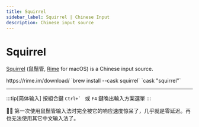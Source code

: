 ```yaml
---
title: Squirrel
sidebar_label: Squirrel | Chinese Input
description: Chinese input source
---
```


# Squirrel

[Squirrel](https://github.com/rime/squirrel) (鼠鬚管, [Rime](https://rime.im/) for macOS) is a Chinese input source.


<Tabs>
  <TabItem value="download" label="Download">
    https://rime.im/download/
  </TabItem>
  <TabItem value="homebrew" label="Brew install" default>
    `brew install --cask squirrel`
  </TabItem>
  <TabItem value="brewfile" label="Brewfile">
    `cask "squirrel"`
  </TabItem>
</Tabs>

---

:::tip[简体输入]
按組合鍵 ``Ctrl+` `` 或 `F4` 鍵喚出輸入方案選單
:::

👨‍💻 第一次使用鼠鬚管输入法时完全被它的响应速度惊呆了，几乎就是零延迟。再也无法使用其它中文输入法了。
